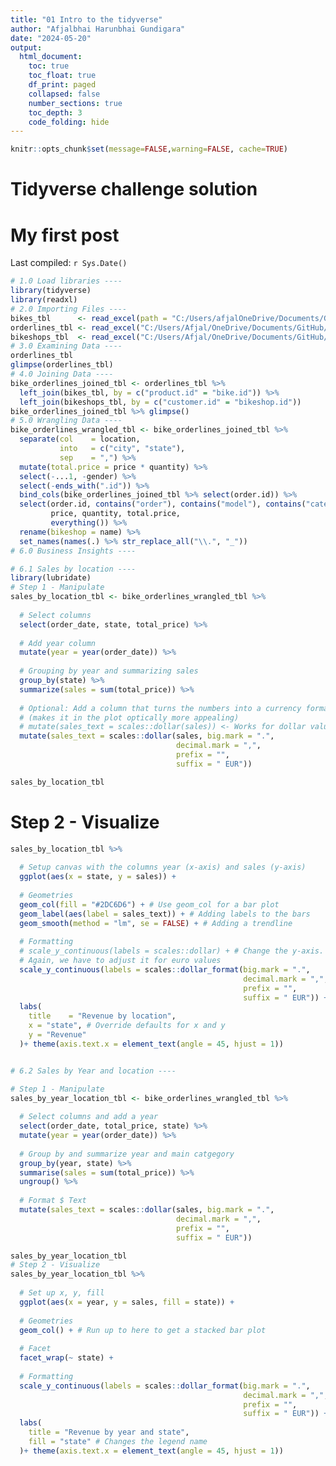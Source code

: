 ```yaml
---
title: "01 Intro to the tidyverse"
author: "Afjalbhai Harunbhai Gundigara"
date: "2024-05-20"
output:
  html_document:
    toc: true
    toc_float: true
    df_print: paged
    collapsed: false
    number_sections: true
    toc_depth: 3
    code_folding: hide
---
```


```r
knitr::opts_chunk$set(message=FALSE,warning=FALSE, cache=TRUE)
```

# Tidyverse challenge solution

# My first post

Last compiled: `r Sys.Date()`

```r
# 1.0 Load libraries ----
library(tidyverse)
library(readxl)
# 2.0 Importing Files ----
bikes_tbl      <- read_excel(path = "C:/Users/afjalOneDrive/Documents/GitHub/ss24-bdsb-Afjalbhai1771/ss24-bdsb-Afjalbhai1771/ds_data/01_bike_sales/01_raw_data/bikes.xlsx")
orderlines_tbl <- read_excel("C:/Users/Afjal/OneDrive/Documents/GitHub/ss24-bdsb-Afjalbhai1771/ss24-bdsb-Afjalbhai1771/ds_data/01_bike_sales/01_raw_data/orderlines.xlsx")
bikeshops_tbl  <- read_excel("C:/Users/Afjal/OneDrive/Documents/GitHub/ss24-bdsb-Afjalbhai1771/ss24-bdsb-Afjalbhai1771/ds_data/01_bike_sales/01_raw_data/bikeshops.xlsx")
# 3.0 Examining Data ----
orderlines_tbl
glimpse(orderlines_tbl)
# 4.0 Joining Data ----
bike_orderlines_joined_tbl <- orderlines_tbl %>%
  left_join(bikes_tbl, by = c("product.id" = "bike.id")) %>%
  left_join(bikeshops_tbl, by = c("customer.id" = "bikeshop.id"))
bike_orderlines_joined_tbl %>% glimpse()
# 5.0 Wrangling Data ----
bike_orderlines_wrangled_tbl <- bike_orderlines_joined_tbl %>%
  separate(col    = location,
           into   = c("city", "state"),
           sep    = ",") %>%
  mutate(total.price = price * quantity) %>%
  select(-...1, -gender) %>%
  select(-ends_with(".id")) %>%
  bind_cols(bike_orderlines_joined_tbl %>% select(order.id)) %>% 
  select(order.id, contains("order"), contains("model"), contains("category"),
         price, quantity, total.price,
         everything()) %>%
  rename(bikeshop = name) %>%
  set_names(names(.) %>% str_replace_all("\\.", "_"))
# 6.0 Business Insights ----

# 6.1 Sales by location ----
library(lubridate)
# Step 1 - Manipulate
sales_by_location_tbl <- bike_orderlines_wrangled_tbl %>%
  
  # Select columns
  select(order_date, state, total_price) %>%
  
  # Add year column
  mutate(year = year(order_date)) %>%
  
  # Grouping by year and summarizing sales
  group_by(state) %>% 
  summarize(sales = sum(total_price)) %>%
  
  # Optional: Add a column that turns the numbers into a currency format 
  # (makes it in the plot optically more appealing)
  # mutate(sales_text = scales::dollar(sales)) <- Works for dollar values
  mutate(sales_text = scales::dollar(sales, big.mark = ".", 
                                     decimal.mark = ",", 
                                     prefix = "", 
                                     suffix = " EUR"))

sales_by_location_tbl

```

# Step 2 - Visualize

```r
sales_by_location_tbl %>%
  
  # Setup canvas with the columns year (x-axis) and sales (y-axis)
  ggplot(aes(x = state, y = sales)) +
  
  # Geometries
  geom_col(fill = "#2DC6D6") + # Use geom_col for a bar plot
  geom_label(aes(label = sales_text)) + # Adding labels to the bars
  geom_smooth(method = "lm", se = FALSE) + # Adding a trendline
  
  # Formatting
  # scale_y_continuous(labels = scales::dollar) + # Change the y-axis. 
  # Again, we have to adjust it for euro values
  scale_y_continuous(labels = scales::dollar_format(big.mark = ".", 
                                                    decimal.mark = ",", 
                                                    prefix = "", 
                                                    suffix = " EUR")) +
  labs(
    title    = "Revenue by location",
    x = "state", # Override defaults for x and y
    y = "Revenue"
  )+ theme(axis.text.x = element_text(angle = 45, hjust = 1))


# 6.2 Sales by Year and location ----

# Step 1 - Manipulate
sales_by_year_location_tbl <- bike_orderlines_wrangled_tbl %>%
  
  # Select columns and add a year
  select(order_date, total_price, state) %>%
  mutate(year = year(order_date)) %>%
  
  # Group by and summarize year and main catgegory
  group_by(year, state) %>%
  summarise(sales = sum(total_price)) %>%
  ungroup() %>%
  
  # Format $ Text
  mutate(sales_text = scales::dollar(sales, big.mark = ".", 
                                     decimal.mark = ",", 
                                     prefix = "", 
                                     suffix = " EUR"))

sales_by_year_location_tbl  
# Step 2 - Visualize
sales_by_year_location_tbl %>%
  
  # Set up x, y, fill
  ggplot(aes(x = year, y = sales, fill = state)) +
  
  # Geometries
  geom_col() + # Run up to here to get a stacked bar plot
  
  # Facet
  facet_wrap(~ state) +
  
  # Formatting
  scale_y_continuous(labels = scales::dollar_format(big.mark = ".", 
                                                    decimal.mark = ",", 
                                                    prefix = "", 
                                                    suffix = " EUR")) +
  labs(
    title = "Revenue by year and state",
    fill = "state" # Changes the legend name
  )+ theme(axis.text.x = element_text(angle = 45, hjust = 1))

```
